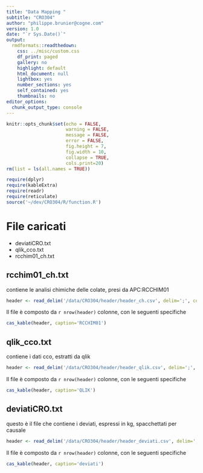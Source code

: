 ```yaml
---
title: "Data Mapping "
subtitle: "CRO304"
author: "philippe.brunier@cogne.com"
version: 1.0 
date: "`r Sys.Date()`"
output:
  rmdformats::readthedown:
    css: ../misc/custom.css
    df_print: paged
    gallery: no
    highlight: default
    html_document: null
    lightbox: yes
    number_sections: yes
    self_contained: yes
    thumbnails: no
editor_options:
  chunk_output_type: console
---
```


```r
knitr::opts_chunk$set(echo = FALSE,
                      warning = FALSE,
                      message = FALSE,
                      error = FALSE,
                      fig.height = 7,
                      fig.width = 10,
                      collapse = TRUE,
                      cols.print=20)
rm(list = ls(all.names = TRUE))

require(dplyr)
require(kableExtra)
require(readr)
require(reticulate)
source('~/dev/CRO304/R/function.R')
```

# File caricati

 + deviatiCRO.txt
 + qlik_cco.txt
 + rcchim01_ch.txt

## rcchim01_ch.txt

contiene le analisi chimiche delle colate, presi da APC:RCCHIM01

```r
header <- read_delim('/data/CRO304/header/header_ch.csv', delim=';', col_type=cols())
```

Il file è composto da `r nrow(header)` colonne, con le seguenti specifiche

```r
cas_kable(header, caption='RCCHIM01')
```

## qlik_cco.txt

contiene i dati cco, estratti da qlik

```r
header <- read_delim('/data/CRO304/header/header_qlik.csv', delim=';', col_type=cols())
```

Il file è composto da `r nrow(header)` colonne, con le seguenti specifiche

```r
cas_kable(header, caption='QLIK')
```

## deviatiCRO.txt

questo è il file che contiene i deviati, espressi in kg, spacchettati per causale

```r
header <- read_delim('/data/CRO304/header/header_deviati.csv', delim=';', col_type=cols())
```

Il file è composto da `r nrow(header)` colonne, con le seguenti specifiche

```r
cas_kable(header, caption='deviati')
```


